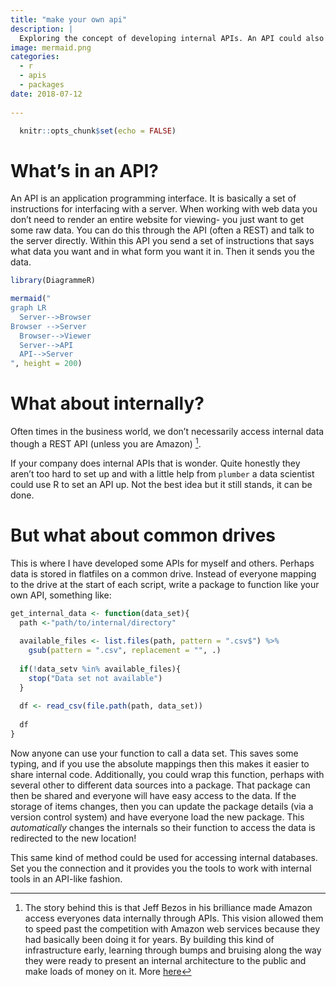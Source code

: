 ```yaml
---
title: "make your own api"
description: |
  Exploring the concept of developing internal APIs. An API could also be an R package that can be used by people in your organisation to more easily connect to common data sources. This is a good example of some internal tooling that can make data access easier.
image: mermaid.png
categories:
  - r
  - apis
  - packages
date: 2018-07-12
    
---
```


```r
  knitr::opts_chunk$set(echo = FALSE)
```

# What's in an API?

An API is an application programming interface. It is basically a set of instructions for interfacing with a server. When working with web data you don't need to render an entire website for viewing- you just want to get some raw data. You can do this through the API (often a REST) and talk to the server directly. Within this API you send a set of instructions that says what data you want and in what form you want it in. Then it sends you the data.

```r
library(DiagrammeR)

mermaid("
graph LR
  Server-->Browser
Browser -->Server
  Browser-->Viewer
  Server-->API
  API-->Server
", height = 200)

```


# What about internally?

Often times in the business world, we don't necessarily access internal data though a REST API (unless you are Amazon) ^[The story behind this is that Jeff Bezos in his brilliance made Amazon access everyones data internally through APIs. This vision allowed them to speed past the competition with Amazon web services because they had basically been doing it for years. By building this kind of infrastructure early, learning through bumps and bruising along the way they were ready to present an internal architecture to the public and make loads of money on it. More [here](https://apievangelist.com/2012/01/12/the-secret-to-amazons-success-internal-apis/)].

If your company does internal APIs that is wonder. Quite honestly they aren't too hard to set up and with a little help from `plumber` a data scientist could use R to set an API up. Not the best idea but it still stands, it can be done.

# But what about common drives

This is where I have developed some APIs for myself and others. Perhaps data is stored in flatfiles on a common drive. Instead of everyone mapping to the drive at the start of each script, write a package to function like your own API, something like:

```r
get_internal_data <- function(data_set){
  path <-"path/to/internal/directory"
  
  available_files <- list.files(path, pattern = ".csv$") %>% 
    gsub(pattern = ".csv", replacement = "", .)
  
  if(!data_setv %in% available_files){
    stop("Data set not available")
  }
  
  df <- read_csv(file.path(path, data_set))
  
  df
}
```

Now anyone can use your function to call a data set. This saves some typing, and if you use the absolute mappings then this makes it easier to share internal code. Additionally, you could wrap this function, perhaps with several other to different data sources into a package. That package can then be shared and everyone will have easy access to the data. If the storage of items changes, then you can update the package details (via a version control system) and have everyone load the new package. This *automatically* changes the internals so their function to access the data is redirected to the new location!

This same kind of method could be used for accessing internal databases. Set you the connection and it provides you the tools to work with internal tools in an API-like fashion.
